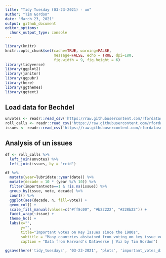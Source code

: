 ```yaml
---
title: "Tidy Tuesday (03-23-2021) - un"
author: "Tim Gordon"
date: "March 23, 2021"
output: github_document
editor_options:
  chunk_output_type: console
---
```


```r
library(knitr)
knitr::opts_chunk$set(cache=TRUE, warning=FALSE,
                      message=FALSE, echo = TRUE, dpi=180,
                      fig.width = 9, fig.height = 6)
library(tidyverse)
library(ggplot2)
library(janitor)
library(ggpubr)
library(here)
library(ggthemes)
library(ggtext)
```

## Load data for Bechdel

```r
unvotes <- readr::read_csv('https://raw.githubusercontent.com/rfordatascience/tidytuesday/master/data/2021/2021-03-23/unvotes.csv')
roll_calls <- readr::read_csv('https://raw.githubusercontent.com/rfordatascience/tidytuesday/master/data/2021/2021-03-23/roll_calls.csv')
issues <- readr::read_csv('https://raw.githubusercontent.com/rfordatascience/tidytuesday/master/data/2021/2021-03-23/issues.csv')
```

## Analysis of un issues

```r
df <- roll_calls %>%
  left_join(unvotes) %>%
  left_join(issues, by = "rcid") 

```


```r
df %>%
  mutate(year=lubridate::year(date)) %>%
  mutate(decade = 10 * (year %/% 10)) %>%
  filter(importantvote==1 & !is.na(issue)) %>%
  group_by(issue, vote, decade) %>%
  count() %>% 
  ggplot(aes(decade, n, fill=vote)) +
  geom_col() +
  scale_fill_manual(values=c("#ff8c00", "#b22222", "#228b22")) +
  facet_wrap(~issue) +
  theme_hc() +
  labs(x="",
       y="",
       title="Important votes on Key Issues since the 1980s",
       subtitle = "Many countries abstained from voting on key issue votes like Human Rights and the Palestine conflict",
       caption = "Data from Harvard's Dataverse | Viz by Tim Gordon")

ggsave(here('tidy_tuesdays', '03-23-2021', 'plots', 'important_votes_distribution.jpeg'), width = 20, height=20, units="cm")
```
